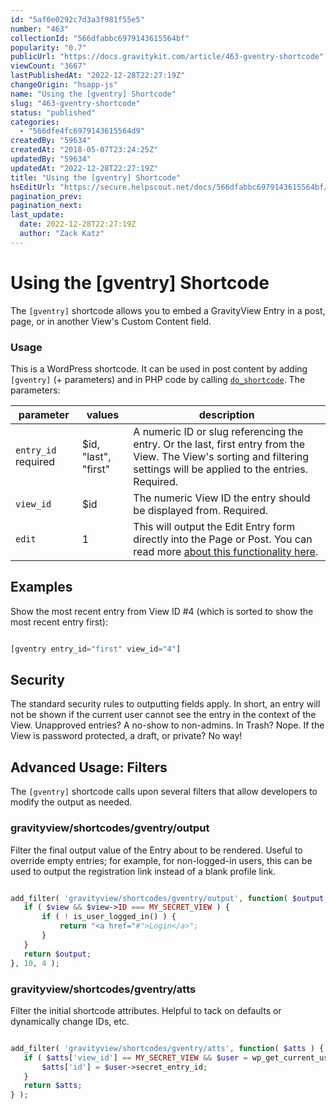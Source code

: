```yaml
---
id: "5af0e0292c7d3a3f981f55e5"
number: "463"
collectionId: "566dfabbc6979143615564bf"
popularity: "0.7"
publicUrl: "https://docs.gravitykit.com/article/463-gventry-shortcode"
viewCount: "3667"
lastPublishedAt: "2022-12-28T22:27:19Z"
changeOrigin: "hsapp-js"
name: "Using the [gventry] Shortcode"
slug: "463-gventry-shortcode"
status: "published"
categories: 
  - "566dfe4fc6979143615564d9"
createdBy: "59634"
createdAt: "2018-05-07T23:24:25Z"
updatedBy: "59634"
updatedAt: "2022-12-28T22:27:19Z"
title: "Using the [gventry] Shortcode"
hsEditUrl: "https://secure.helpscout.net/docs/566dfabbc6979143615564bf/article/5af0e0292c7d3a3f981f55e5"
pagination_prev: 
pagination_next: 
last_update:
  date: 2022-12-28T22:27:19Z
  author: "Zack Katz"
---
```


# Using the [gventry] Shortcode

The `[gventry]` shortcode allows you to embed a GravityView Entry in a post, page, or in another View's Custom Content field.

###  [](#usage)Usage

This is a WordPress shortcode. It can be used in post content by adding `[gventry]` (+ parameters) and in PHP code by calling [`do_shortcode`](https://developer.wordpress.org/reference/functions/do_shortcode/). The parameters:

| parameter | values | description |
|---|---|---|
| `entry_id` required | $id, "last", "first" | A numeric ID or slug referencing the entry. Or the last, first entry from the View. The View's sorting and filtering settings will be applied to the entries. Required. |
| `view_id` | $id | The numeric View ID the entry should be displayed from. Required. |
| `edit` | 1 | This will output the Edit Entry form directly into the Page or Post. You can read more [about this functionality here](https://docs.gravitykit.com/article/845-embedding-the-edit-entry-form-into-a-page-or-post). |

##  [](#examples)Examples

Show the most recent entry from View ID #4 (which is sorted to show the most recent entry first):

```php

[gventry entry_id="first" view_id="4"]
```

##  [](#security)Security

The standard security rules to outputting fields apply. In short, an entry will not be shown if the current user cannot see the entry in the context of the View. Unapproved entries? A no-show to non-admins. In Trash? Nope. If the View is password protected, a draft, or private? No way!

##  [](#advanced-usage-filters)Advanced Usage: Filters

The `[gventry]` shortcode calls upon several filters that allow developers to modify the output as needed.

### [](#gravityviewshortcodesgventryoutput)gravityview/shortcodes/gventry/output

Filter the final output value of the Entry about to be rendered. Useful to override empty entries; for example, for non-logged-in users, this can be used to output the registration link instead of a blank profile link.

```php

add_filter( 'gravityview/shortcodes/gventry/output', function( $output, $view, $entry, $atts ) {
   if ( $view && $view->ID === MY_SECRET_VIEW ) {
       if ( ! is_user_logged_in() ) {
           return "<a href="#">Login</a>";
       }
   }
   return $output;
}, 10, 4 );
```

###  [](#gravityviewshortcodesgventryatts)gravityview/shortcodes/gventry/atts

Filter the initial shortcode attributes. Helpful to tack on defaults or dynamically change IDs, etc.

```php

add_filter( 'gravityview/shortcodes/gventry/atts', function( $atts ) {
   if ( $atts['view_id'] == MY_SECRET_VIEW && $user = wp_get_current_user() ) {
       $atts['id'] = $user->secret_entry_id;
   }
   return $atts;
} );
```